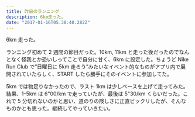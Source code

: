 ```yaml
---
title: 昨日のランニング
description: 6km走った。
date: "2017-01-16T05:38:40.282Z"
---
```


6km 走った。

ランニング初めて 2 週間の節目だった。10km, 11km と走った後だったのでなんとなく怪我とか恐いしってことで自分に甘く、6km に設定した。ちょうど Nike Run Club で”日曜日に 5km 走ろう”みたいなイベント的なものがアプリ内で展開されていたらしく、START したら勝手にそのイベントに参加してた。

5km では物足りなかったので、ラスト 1km は少しペースを上げて走ってみた。結果、1–5km は 6"00/km で走っていたが、最後は 5"30/km くらいだった。これで 5 分切れないのかと思い、道のりの険しさに正直ビックリしたが、そんなものかとも思った。継続してやっていきたい。
